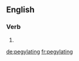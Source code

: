 ==English==

===Verb===
{{head|en}}

# {{present participle of|pegylate|lang=en}}

[[de:pegylating]]
[[fr:pegylating]]